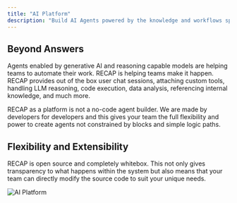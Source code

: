```yaml
---
title: "AI Platform"
description: "Build AI Agents powered by the knowledge and workflows specific to your organization."
---
```


## Beyond Answers

Agents enabled by generative AI and reasoning capable models are helping teams to automate their work. RECAP is helping teams make it happen.
RECAP provides out of the box user chat sessions, attaching custom tools, handling LLM reasoning, code execution, data analysis, referencing
internal knowledge, and much more.

RECAP as a platform is not a no-code agent builder. We are made by developers for developers and this gives your team the full flexibility and
power to create agents not constrained by blocks and simple logic paths.


## Flexibility and Extensibility
RECAP is open source and completely whitebox. This not only gives transparency to what happens within the system but also means that your team can
directly modify the source code to suit your unique needs.

![AI Platform](/images/more/use_cases/AIPlatform.png)
